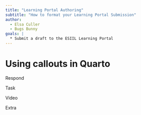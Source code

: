 ```yaml
---
title: "Learning Portal Authoring"
subtitle: "How to format your Learning Portal Submission"
author: 
  - Elsa Culler
  - Bugs Bunny
goals: |
  * Submit a draft to the ESIIL Learning Portal
---
```


# Using callouts in Quarto

::: {.callout-respond title="What do you think?"}
Respond
:::

::: {.callout-task}
Task
:::

::: {.callout-video}
Video
:::

::: {.callout-extra}
Extra
:::
